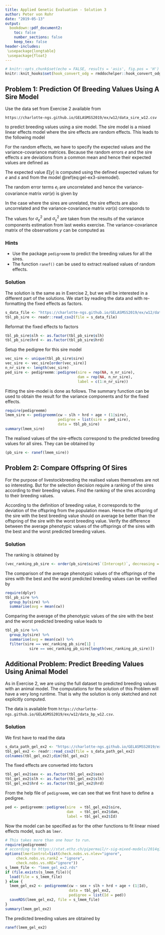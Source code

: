 ```yaml
---
title: Applied Genetic Evaluation - Solution 3
author: Peter von Rohr
date: "2019-05-13"
output:
  bookdown::pdf_document2:
    toc: false
    number_sections: false
    keep_tex: false
header-includes:
 \usepackage{longtable}
 \usepackage{float}
---
```


```r
# knitr::opts_chunk$set(echo = FALSE, results = 'asis', fig.pos = 'H')
knitr::knit_hooks$set(hook_convert_odg = rmddochelper::hook_convert_odg)
```

## Problem 1: Prediction Of Breeding Values Using A Sire Model

Use the data set from Exercise 2 available from 

`https://charlotte-ngs.github.io/GELASMSS2019/ex/w12/data_sire_w12.csv` 

to predict breeding values using a sire model. The sire model is a mixed linear effects model where the sire effects are random effects. This leads to the following model

\begin{equation}
y = Xb + Zs +e
(\#eq:gel-ex3-siremodel)
\end{equation}

\begin{tabular}{lll}
where  &       &  \\
       &  $y$  &  vector of length $n$ of observations \\
       &  $b$  &  vector of length $p$ of fixed effects \\
       &  $s$  &  vector of length $q$ of random sire effects \\
       &  $e$  &  vector of length $n$ of random errors
\end{tabular}

For the random effects, we have to specify the expected values and the variance-covariance matrices. Because the random errors $e$ and the sire effects $s$ are deviations from a common mean and hence their expected values are defined as 

\begin{align}
E\left[ e \right] = 0 \notag \\
E\left[ s \right] = 0 \notag \\
E\left[ y \right] = Xb \notag
\end{align}

The expected value $E\left[ y \right]$ is computed using the defined expected values for $e$ and $s$ and from the model \@ref(eq:gel-ex3-siremodel). 

The random error terms $e_i$ are uncorrelated and hence the variance-covariance matrix $var(e)$ is given by 

\begin{equation}
var(e) = I * \sigma_e^2 \notag
\end{equation}

In the case where the sires are unrelated, the sire effects are also uncorrelated and the variance-covariance matrix $var(s)$ corresponds to 

\begin{equation}
var(s) = I * \sigma_s^2 \notag
\end{equation}

The values for $\sigma_e^2$ and $\sigma_s^2$ are taken from the results of the variance components estimation from last weeks exercise. The variance-covariance matrix of the observations $y$ can be computed as 

\begin{equation}
var(y) = ZZ^T * \sigma_s^2 + I * \sigma_e^2 \notag
\end{equation}


### Hints
* Use the package `pedigreemm` to predict the breeding values for all the sires.
* The function `ranef()` can be used to extract realised values of random effects.


### Solution
The solution is the same as in Exercise 2, but we will be interested in a different part of the solutions. We start by reading the data and with re-formatting the fixed effects as factors.

```r
s_data_file <- "https://charlotte-ngs.github.io/GELASMSS2019/ex/w12/data_sire_w12.csv"
tbl_pb_sire <- readr::read_csv2(file = s_data_file)
```

Reformat the fixed effects to factors

```r
tbl_pb_sire$slh <- as.factor(tbl_pb_sire$slh)
tbl_pb_sire$hrd <- as.factor(tbl_pb_sire$hrd)
```

Setup the pedigree for this sire model

```r
vec_sire <- unique(tbl_pb_sire$sire)
vec_sire <- vec_sire[order(vec_sire)]
n_nr_sire <- length(vec_sire)
ped_sire <- pedigreemm::pedigree(sire = rep(NA, n_nr_sire), 
                                 dam = rep(NA, n_nr_sire), 
                                 label = c(1:n_nr_sire))
```

Fitting the sire-model is done as follows. The summary function can be used to obtain the result for the variance components and for the fixed effects.

```r
require(pedigreemm)
lmem_sire <- pedigreemm(cw ~ slh + hrd + age + (1|sire), 
                        pedigree = list(sire = ped_sire), 
                        data = tbl_pb_sire) 
summary(lmem_sire)
```

The realised values of the sire-effects correspond to the predicted breeding values for all sires. They can be obtained by

```r
(pb_sire <- ranef(lmem_sire))
```


## Problem 2: Compare Offspring Of Sires
For the purpose of livestockbreeding the realised values themselves are not so interesting. But for the selection decision require a ranking of the sires according to their breeding values. Find the ranking of the sires according to their breeding values. 

According to the definition of breeding value, it corresponds to the deviation of the offspring from the population mean. Hence the offspring of the sire with the best breeding value should on average be better than the offspring of the sire with the worst breeding value. Verify the difference between the average phenotypic values of the offsprings of the sires with the best and the worst predicted breeding values.


### Solution
The ranking is obtained by

```r
(vec_ranking_pb_sire <- order(pb_sire$sire$`(Intercept)`, decreasing = TRUE))
```

The comparison of the average phenotypic values of the offsprings of the sires with the best and the worst predicted breeding values can be verified by

```r
require(dplyr)
tbl_pb_sire %>% 
  group_by(sire) %>%
  summarise(avg = mean(cw)) 
```

Comparing the average of the phenotypic values of the sire with the best and the worst predicted breeding value leads to 

```r
tbl_pb_sire %>% 
  group_by(sire) %>%
  summarise(avg = mean(cw)) %>%
  filter(sire == vec_ranking_pb_sire[1] | 
           sire == vec_ranking_pb_sire[length(vec_ranking_pb_sire)])
```



## Additional Problem: Predict Breeding Values Using Animal Model
As in Exercise 2, we are using the full dataset to predicted breeding values with an animal model. The computations for the solution of this Problem will have a very long runtime. That is why the solution is only sketched and not explicitly computed. 

The data is available from `https://charlotte-ngs.github.io/GELASMSS2019/ex/w12/data_bp_w12.csv`. 

### Solution
We first have to read the data

```r
s_data_path_gel_ex2 <- "https://charlotte-ngs.github.io/GELASMSS2019/ex/w12/data_bp_w12.csv"
tbl_gel_ex2 <- readr::read_csv2(file = s_data_path_gel_ex2)
colnames(tbl_gel_ex2);dim(tbl_gel_ex2)
```

The fixed effects are converted into factors

```r
tbl_gel_ex2$sex <- as.factor(tbl_gel_ex2$sex)
tbl_gel_ex2$slh <- as.factor(tbl_gel_ex2$slh)
tbl_gel_ex2$hrd <- as.factor(tbl_gel_ex2$hrd)
```

From the help file of `pedigreemm`, we can see that we first have to define a pedigree. 

```r
ped <- pedigreemm::pedigree(sire  = tbl_gel_ex2$sire, 
                            dam   = tbl_gel_ex2$dam,
                            label = tbl_gel_ex2$Id)
```

Now the model can be specified as for the other functions to fit linear mixed effects model, such as `lmer`. 

```r
# This takes more than one hour to run.
require(pedigreemm)
# according to https://stat.ethz.ch/pipermail/r-sig-mixed-models/2014q1/021609.html
options(lmerControl=list(check.nobs.vs.nlev="ignore",
     check.nobs.vs.rankZ = "ignore",
     check.nobs.vs.nRE="ignore"))
s_lmem_file <- "lmem_gel_ex2.rds"
if (file.exists(s_lmem_file)){
  load(file = s_lmem_file)
} else {
  lmem_gel_ex2 <- pedigreemm(cw ~ sex + slh + hrd + age + (1|Id), 
                             data = tbl_gel_ex2, 
                             pedigree = list(Id = ped))
  saveRDS(lmem_gel_ex2, file = s_lmem_file)
}
summary(lmem_gel_ex2)
```

The predicted breeding values are obtained by

```r
ranef(lmem_gel_ex2)
```





